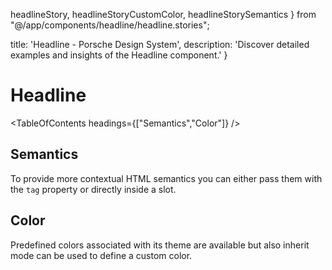   headlineStory,
  headlineStoryCustomColor,
  headlineStorySemantics
} from "@/app/components/headline/headline.stories";

  title: 'Headline - Porsche Design System',
  description: 'Discover detailed examples and insights of the Headline component.'
}

# Headline <ComponentStatus tagName="p-headline"></ComponentStatus>

<TableOfContents headings={["Semantics","Color"]} />

## Semantics

To provide more contextual HTML semantics you can either pass them with the `tag` property or directly inside a slot.

<ComponentStory story={headlineStorySemantics} />

## Color

Predefined colors associated with its theme are available but also inherit mode can be used to define a custom color.

<ComponentStory story={headlineStoryCustomColor} />